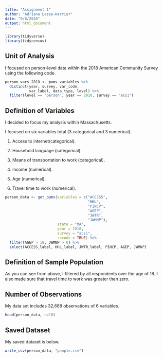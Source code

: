 ```yaml
---
title: "Assignment 1"
author: "Adriana Lasso-Harrier"
date: "9/6/2020"
output: html_document
---
```


```r
library(tidyverse)
library(tidycensus)
```

## Unit of Analysis

I focused on person-level data within the 2018 American Community Survey using the following code.
```r
person_vars_2018 <- pums_variables %>%
  distinct(year, survey, var_code, 
           var_label, data_type, level) %>%
  filter(level == "person", year == 2018, survey == "acs1")
```
## Definition of Variables

I decided to focus my analysis within Massachusetts.

I focused on six variables total (3 categorical and 3 numerical).

1. Access to internet(categorical).

2. Household language (categorical).

3. Means of transportation to work (categorical).

4. Income (numerical).

5. Age (numerical).

6. Travel time to work (numerical).

```r
person_data <- get_pums(variables = c("ACCESS", 
                                      "HHL", 
                                      "PINCP", 
                                      "AGEP", 
                                      "JWTR",
                                      "JWMNP"),
                        state = "MA", 
                        year = 2018, 
                        survey = "acs1",
                        recode = TRUE) %>%
  filter(AGEP > 18, JWMNP > 0) %>%
  select(ACCESS_label, HHL_label, JWTR_label, PINCP, AGEP, JWMNP)
```
## Definition of Sample Population
As you can see from above, I filtered by all respondents over the age of 18. I also made sure that travel time to work was greater than zero.

## Number of Observations
My data set includes 32,668 observations of 6 variables. 

```r
head(person_data, n=10)
```

## Saved Dataset
My saved dataset is below.
```r
write_csv(person_data, "people.csv")
```

